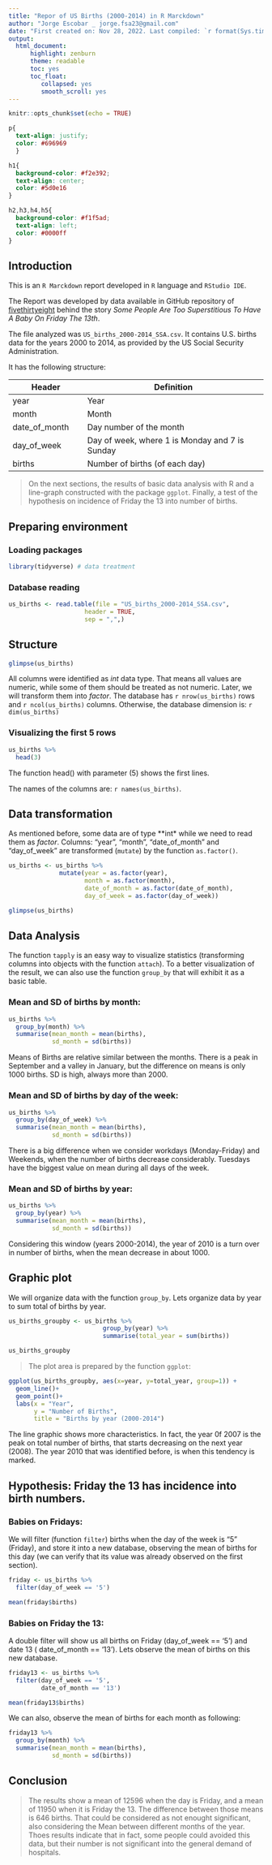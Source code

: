 ---
title: "Repor of US Births (2000-2014) in R Marckdown"
author: "Jorge Escobar _ jorge.fsa23@gmail.com"
date: "First created on: Nov 28, 2022. Last compiled: `r format(Sys.time(), '%b %d, %Y %H:%M:%S')`"
output:
  html_document:
      highlight: zenburn
      theme: readable
      toc: yes
      toc_float:
         collapsed: yes
         smooth_scroll: yes 
---

```{r setup, include=FALSE}
knitr::opts_chunk$set(echo = TRUE)
```

<!-- Personalizing CSS style -->
```{css, echo = FALSE}

p{
  text-align: justify;
  color: #696969
  }

h1{
  background-color: #f2e392;
  text-align: center;
  color: #5d0e16
}

h2,h3,h4,h5{
  background-color: #f1f5ad;
  text-align: left;
  color: #0000ff
}

```

## Introduction

This is an `R Marckdown` report developed in `R` language and `RStudio IDE`.

The Report was developed by data available in GitHub repository of [fivethirtyeight](https://github.com/fivethirtyeight/data/tree/master/births) behind the story *Some People Are Too Superstitious To Have A Baby On Friday The 13th*.

The file analyzed was `US_births_2000-2014_SSA.csv`. It contains U.S. births data for the years 2000 to 2014, as provided by the US Social Security Administration.

It has the following structure:

Header               |  Definition
---------------------|---------------------------------------------------
year                 | Year
month                | Month
date_of_month        | Day number of the month
day_of_week          | Day of week, where 1 is Monday and 7 is Sunday
births               | Number of births (of each day)


>On the next sections, the results of basic data analysis with R and a line-graph constructed with the package `ggplot`. Finally, a test of the hypothesis on incidence of Friday the 13 into number of births.
	
## Preparing environment
 
### Loading packages
<!-- If necessary, the packages must be installed before in RStudio -->
```{r message=FALSE, warning=FALSE}
library(tidyverse) # data treatment
```

### Database reading
```{r}
us_births <- read.table(file = "US_births_2000-2014_SSA.csv",
                     header = TRUE,
                     sep = ",",)
```

## Structure
```{r}
glimpse(us_births)
```
All columns were identified as *int* data type. That means all values are numeric, while some of them should be treated as not numeric. Later, we will transform them into *factor*.\n\n
The database has `r nrow(us_births)` rows and `r ncol(us_births)` columns.
Otherwise, the database dimension is: `r dim(us_births)`

### Visualizing the first 5 rows

```{r}
us_births %>% 
  head(3) 
```
The function head() with parameter (5) shows the first lines.

The names of the columns are: `r names(us_births)`.

## Data transformation
As mentioned before, some data are of type **int* while we need to read them as *factor*.\n
Columns: "year", "month", "date_of_month" and "day_of_week" are transformed (`mutate`) by the function `as.factor()`.

```{r}
us_births <- us_births %>%
              mutate(year = as.factor(year),
                     month = as.factor(month),
                     date_of_month = as.factor(date_of_month),
                     day_of_week = as.factor(day_of_week))

glimpse(us_births)
```

## Data Analysis
The function `tapply` is an easy way to visualize statistics (transforming columns into objects with the function `attach`).\n
To a better visualization of the result, we can also use the function `group_by` that will exhibit it as a basic table.

### Mean and SD of births by month:
```{r}
us_births %>% 
  group_by(month) %>% 
  summarise(mean_month = mean(births),
            sd_month = sd(births))
```
Means of Births are relative similar between the months. There is a peak in September and a valley in January, but the difference on means is only 1000 births. SD is high, always more than 2000.

### Mean and SD of births by day of the week:
```{r}
us_births %>% 
  group_by(day_of_week) %>% 
  summarise(mean_month = mean(births),
            sd_month = sd(births))
```
There is a big difference when we consider workdays (Monday-Friday) and Weekends, when the number of births decrease considerably. Tuesdays have the biggest value on mean during all days of the week.


### Mean and SD of births by year:
```{r}
us_births %>% 
  group_by(year) %>% 
  summarise(mean_month = mean(births),
            sd_month = sd(births))
```
Considering this window (years 2000-2014), the year of 2010 is a turn over in number of births, when the mean decrease in about 1000. 

## Graphic plot
We will organize data with the function `group_by`. Lets organize data by year to sum total of births by year.
```{r}
us_births_groupby <- us_births %>% 
                          group_by(year) %>% 
                          summarise(total_year = sum(births))

us_births_groupby
```

>The plot area is prepared by the function `ggplot`:

```{r}
ggplot(us_births_groupby, aes(x=year, y=total_year, group=1)) +
  geom_line()+
  geom_point()+
  labs(x = "Year", 
       y = "Number of Births",
       title = "Births by year (2000-2014") 
```
The line graphic shows more characteristics. In fact, the year 0f 2007 is the peak on total number of births, that starts decreasing on the next year (2008). The year 2010 that was identified before, is when this tendency is marked.


## Hypothesis: Friday the 13 has incidence into birth numbers.

### Babies on Fridays:
We will filter (function `filter`) births when the day of the week is "5" (Friday), and store it into a new database, observing the mean of births for this day (we can verify that its value was already observed on the first section).
```{r}
friday <- us_births %>% 
  filter(day_of_week == '5') 

mean(friday$births)
```

### Babies on Friday the 13:
A double filter will show us all births on Friday (day_of_week == '5') and date 13 ( date_of_month == '13'). Lets observe the mean of births on this new database.
```{r}
friday13 <- us_births %>% 
  filter(day_of_week == '5', 
         date_of_month == '13')

mean(friday13$births)
```

We can also, observe the mean of births for each month as following:
```{r}
friday13 %>% 
  group_by(month) %>% 
  summarise(mean_month = mean(births),
            sd_month = sd(births))
```

## Conclusion 

> The results show a mean of 12596 when the day is Friday, and a mean of 11950 when it is Friday the 13. The difference between those means is 646 births. That could be considered as not enought significant, also considering the Mean between different months of the year. Thoes results indicate that in fact, some people could avoided this data, but their number is not significant into the general demand of hospitals.